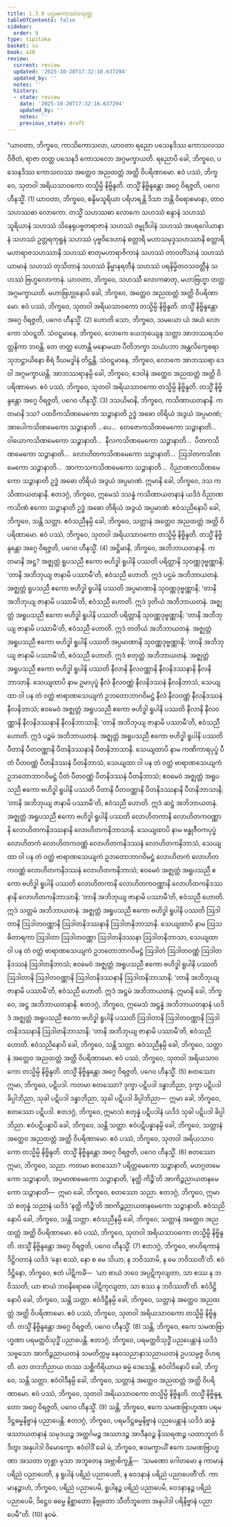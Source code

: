 ```yaml
---
title: 1.3.9 ပဌမကောသလသုတ္တ
tableOfContents: false
sidebar:
  order: 9
type: tipitaka
basket: su
book: a10
review:
  current: review
  updated: '2025-10-20T17:32:16.637294'
  updated_by: ''
  notes: ''
  history:
  - state: review
    date: '2025-10-20T17:32:16.637294'
    updated_by: ''
    notes: ''
    previous_state: draft
---
```



<DynamicBreadcrumb />


<ReviewStatus review={frontmatter.review} showDetails={true} />

<HypothesisAnnotation frontmatter={frontmatter} />

<Division number="29" book="a10" e="ch" v="17" p="303">

<Paragraph number="227" book="a10">
“ယာဝတာ, ဘိက္ခဝေ, ကာသိကောသလာ, ယာဝတာ ရညော ပသေနဒိဿ ကောသလဿ ဝိဇိတံ, ရာဇာ တတ္ထ ပသေနဒိ ကောသလော အဂ္ဂမက္ခာယတိ. ရညောပိ ခေါ, ဘိက္ခဝေ, ပသေနဒိဿ ကောသလဿ အတ္ထေဝ အညထတ္တံ အတ္ထိ ဝိပရိဏာမော. ဧဝံ ပဿံ, ဘိက္ခဝေ, သုတဝါ အရိယသာဝကော တသ္မိမ္ပိ နိဗ္ဗိန္ဒတိ. တသ္မိံ နိဗ္ဗိန္ဒန္တော အဂ္ဂေ ဝိရဇ္ဇတိ, ပဂေဝ ဟီနသ္မိံ. (1)
</Paragraph>

<Paragraph number="228" book="a10">
ယာဝတာ, ဘိက္ခဝေ, စန္ဒိမသူရိယာ ပရိဟရန္တိ ဒိသာ ဘန္တိ ဝိရောစမာနာ, တာဝ သဟဿဓာ လောကော. တသ္မိံ သဟဿဓာ လောကေ သဟဿံ စန္ဒာနံ သဟဿံ သူရိယာနံ သဟဿံ သိနေရုပဗ္ဗတရာဇာနံ သဟဿံ ဇမ္ဗုဒီပါနံ သဟဿံ အပရဂေါယာနာနံ သဟဿံ ဥတ္တရကုရူနံ သဟဿံ ပုဗ္ဗဝိဒေဟာနံ စတ္တာရိ မဟာသမုဒ္ဒသဟဿာနိ စတ္တာရိ မဟာရာဇသဟဿာနိ သဟဿံ စာတုမဟာရာဇိကာနံ သဟဿံ တာဝတိံသာနံ သဟဿံ ယာမာနံ သဟဿံ တုသိတာနံ သဟဿံ နိမ္မာနရတီနံ သဟဿံ ပရနိမ္မိတဝသဝတ္တီနံ သဟဿံ ဗြဟ္မလောကာနံ. ယာဝတာ, ဘိက္ခဝေ, သဟဿီ လောကဓာတု, မဟာဗြဟ္မာ တတ္ထ အဂ္ဂမက္ခာယတိ. မဟာဗြဟ္မုနောပိ ခေါ, ဘိက္ခဝေ, အတ္ထေဝ အညထတ္တံ အတ္ထိ ဝိပရိဏာမော. ဧဝံ ပဿံ, ဘိက္ခဝေ, သုတဝါ အရိယသာဝကော တသ္မိမ္ပိ နိဗ္ဗိန္ဒတိ. တသ္မိံ နိဗ္ဗိန္ဒန္တော အဂ္ဂေ ဝိရဇ္ဇတိ, ပဂေဝ ဟီနသ္မိံ. (2)
</Paragraph>

<Paragraph number="229" book="a10">
ဟောတိ သော, ဘိက္ခဝေ, သမယော ယံ အယံ လောကော သံဝဋ္ဋတိ. သံဝဋ္ဋမာနေ, ဘိက္ခဝေ, လောကေ ယေဘုယျေန သတ္တာ အာဘဿရသံဝတ္တနိကာ ဘဝန္တိ. တေ တတ္ထ ဟောန္တိ မနောမယာ ပီတိဘက္ခာ သယံပဘာ အန္တလိက္ခေစရာ သုဘဋ္ဌာယိနော စိရံ ဒီဃမဒ္ဓါနံ တိဋ္ဌန္တိ. သံဝဋ္ဋမာနေ, ဘိက္ခဝေ, လောကေ အာဘဿရာ ဒေဝါ အဂ္ဂမက္ခာယန္တိ. အာဘဿရာနမ္ပိ ခေါ, ဘိက္ခဝေ, ဒေဝါနံ အတ္ထေဝ အညထတ္တံ အတ္ထိ ဝိပရိဏာမော. ဧဝံ ပဿံ, ဘိက္ခဝေ, သုတဝါ အရိယသာဝကော တသ္မိမ္ပိ နိဗ္ဗိန္ဒတိ. တသ္မိံ နိဗ္ဗိန္ဒန္တော အဂ္ဂေ ဝိရဇ္ဇတိ, ပဂေဝ ဟီနသ္မိံ. (3)
</Paragraph>

<Paragraph number="230" book="a10">
ဒသယိမာနိ, ဘိက္ခဝေ, ကသိဏာယတနာနိ. ကတမာနိ ဒသ? ပထဝီကသိဏမေကော သဉ္ဇာနာတိ ဥဒ္ဓံ အဓော တိရိယံ အဒွယံ အပ္ပမာဏံ; အာပေါကသိဏမေကော သဉ္ဇာနာတိ …ပေ…  တေဇောကသိဏမေကော သဉ္ဇာနာတိ…  ဝါယောကသိဏမေကော သဉ္ဇာနာတိ…  နီလကသိဏမေကော သဉ္ဇာနာတိ…  ပီတကသိဏမေကော သဉ္ဇာနာတိ…  လောဟိတကသိဏမေကော သဉ္ဇာနာတိ…  ဩဒါတကသိဏမေကော သဉ္ဇာနာတိ…  အာကာသကသိဏမေကော သဉ္ဇာနာတိ…  ဝိညာဏကသိဏမေကော သဉ္ဇာနာတိ ဥဒ္ဓံ အဓော တိရိယံ အဒွယံ အပ္ပမာဏံ. ဣမာနိ ခေါ, ဘိက္ခဝေ, ဒသ ကသိဏာယတနာနိ.
</Paragraph>

<Paragraph number="231" book="a10">
ဧတဒဂ္ဂံ, ဘိက္ခဝေ, ဣမေသံ ဒသန္နံ ကသိဏာယတနာနံ ယဒိဒံ ဝိညာဏကသိဏံ ဧကော သဉ္ဇာနာတိ ဥဒ္ဓံ အဓော တိရိယံ အဒွယံ အပ္ပမာဏံ. ဧဝံသညိနောပိ ခေါ, ဘိက္ခဝေ, သန္တိ သတ္တာ. ဧဝံသညီနမ္ပိ ခေါ, ဘိက္ခဝေ, သတ္တာနံ အတ္ထေဝ အညထတ္တံ အတ္ထိ ဝိပရိဏာမော. ဧဝံ ပဿံ, ဘိက္ခဝေ, သုတဝါ အရိယသာဝကော တသ္မိမ္ပိ နိဗ္ဗိန္ဒတိ. တသ္မိံ နိဗ္ဗိန္ဒန္တော အဂ္ဂေ ဝိရဇ္ဇတိ, ပဂေဝ ဟီနသ္မိံ. (4)
</Paragraph>

<Paragraph number="232" book="a10">
အဋ္ဌိမာနိ, ဘိက္ခဝေ, အဘိဘာယတနာနိ. ကတမာနိ အဋ္ဌ? အဇ္ဈတ္တံ ရူပသညီ ဧကော ဗဟိဒ္ဓါ ရူပါနိ ပဿတိ ပရိတ္တာနိ သုဝဏ္ဏဒုဗ္ဗဏ္ဏာနိ; ‘တာနိ အဘိဘုယျ ဇာနာမိ ပဿာမီ’တိ, ဧဝံသညီ ဟောတိ. ဣဒံ ပဌမံ အဘိဘာယတနံ.
</Paragraph>

<Paragraph number="233" book="a10">
အဇ္ဈတ္တံ ရူပသညီ ဧကော ဗဟိဒ္ဓါ ရူပါနိ ပဿတိ အပ္ပမာဏာနိ သုဝဏ္ဏဒုဗ္ဗဏ္ဏာနိ; ‘တာနိ အဘိဘုယျ ဇာနာမိ ပဿာမီ’တိ, ဧဝံသညီ ဟောတိ. ဣဒံ ဒုတိယံ အဘိဘာယတနံ.
</Paragraph>

<Paragraph number="234" book="a10">
အဇ္ဈတ္တံ အရူပသညီ ဧကော ဗဟိဒ္ဓါ ရူပါနိ ပဿတိ ပရိတ္တာနိ သုဝဏ္ဏဒုဗ္ဗဏ္ဏာနိ; ‘တာနိ အဘိဘုယျ ဇာနာမိ ပဿာမီ’တိ, ဧဝံသညီ ဟောတိ. ဣဒံ တတိယံ အဘိဘာယတနံ.
</Paragraph>

<Paragraph number="235" book="a10">
အဇ္ဈတ္တံ အရူပသညီ ဧကော ဗဟိဒ္ဓါ ရူပါနိ ပဿတိ အပ္ပမာဏာနိ သုဝဏ္ဏဒုဗ္ဗဏ္ဏာနိ; ‘တာနိ အဘိဘုယျ ဇာနာမိ ပဿာမီ’တိ, ဧဝံသညီ ဟောတိ. ဣဒံ စတုတ္ထံ အဘိဘာယတနံ.
</Paragraph>

<Paragraph number="236" book="a10">
အဇ္ဈတ္တံ အရူပသညီ ဧကော ဗဟိဒ္ဓါ ရူပါနိ ပဿတိ နီလာနိ နီလဝဏ္ဏာနိ နီလနိဒဿနာနိ နီလနိဘာသာနိ. သေယျထာပိ နာမ ဥမာပုပ္ဖံ နီလံ နီလဝဏ္ဏံ နီလနိဒဿနံ နီလနိဘာသံ, သေယျထာ ဝါ ပန တံ ဝတ္ထံ ဗာရာဏသေယျကံ ဥဘတောဘာဂဝိမဋ္ဌံ နီလံ နီလဝဏ္ဏံ နီလနိဒဿနံ နီလနိဘာသံ; ဧဝမေဝံ အဇ္ဈတ္တံ အရူပသညီ ဧကော ဗဟိဒ္ဓါ ရူပါနိ ပဿတိ နီလာနိ နီလဝဏ္ဏာနိ နီလနိဒဿနာနိ နီလနိဘာသာနိ; ‘တာနိ အဘိဘုယျ ဇာနာမိ ပဿာမီ’တိ, ဧဝံသညီ ဟောတိ. ဣဒံ ပဉ္စမံ အဘိဘာယတနံ.
</Paragraph>

<Paragraph number="237" book="a10">
အဇ္ဈတ္တံ အရူပသညီ ဧကော ဗဟိဒ္ဓါ ရူပါနိ ပဿတိ ပီတာနိ ပီတဝဏ္ဏာနိ ပီတနိဒဿနာနိ ပီတနိဘာသာနိ. သေယျထာပိ နာမ ကဏိကာရပုပ္ဖံ ပီတံ ပီတဝဏ္ဏံ ပီတနိဒဿနံ ပီတနိဘာသံ, သေယျထာ ဝါ ပန တံ ဝတ္ထံ ဗာရာဏသေယျကံ ဥဘတောဘာဂဝိမဋ္ဌံ ပီတံ ပီတဝဏ္ဏံ ပီတနိဒဿနံ ပီတနိဘာသံ; ဧဝမေဝံ အဇ္ဈတ္တံ အရူပသညီ ဧကော ဗဟိဒ္ဓါ ရူပါနိ ပဿတိ ပီတာနိ ပီတဝဏ္ဏာနိ ပီတနိဒဿနာနိ ပီတနိဘာသာနိ; ‘တာနိ အဘိဘုယျ ဇာနာမိ ပဿာမီ’တိ, ဧဝံသညီ ဟောတိ. ဣဒံ ဆဋ္ဌံ အဘိဘာယတနံ.
</Paragraph>

<Paragraph number="238" book="a10">
အဇ္ဈတ္တံ အရူပသညီ ဧကော ဗဟိဒ္ဓါ ရူပါနိ ပဿတိ လောဟိတကာနိ လောဟိတကဝဏ္ဏာနိ လောဟိတကနိဒဿနာနိ လောဟိတကနိဘာသာနိ. သေယျထာပိ နာမ ဗန္ဓုဇီဝကပုပ္ဖံ လောဟိတကံ လောဟိတကဝဏ္ဏံ လောဟိတကနိဒဿနံ လောဟိတကနိဘာသံ, သေယျထာ ဝါ ပန တံ ဝတ္ထံ ဗာရာဏသေယျကံ ဥဘတောဘာဂဝိမဋ္ဌံ လောဟိတကံ လောဟိတကဝဏ္ဏံ လောဟိတကနိဒဿနံ လောဟိတကနိဘာသံ; ဧဝမေဝံ အဇ္ဈတ္တံ အရူပသညီ ဧကော ဗဟိဒ္ဓါ ရူပါနိ ပဿတိ လောဟိတကာနိ လောဟိတကဝဏ္ဏာနိ လောဟိတကနိဒဿနာနိ လောဟိတကနိဘာသာနိ; ‘တာနိ အဘိဘုယျ ဇာနာမိ ပဿာမီ’တိ, ဧဝံသညီ ဟောတိ. ဣဒံ သတ္တမံ အဘိဘာယတနံ.
</Paragraph>

<Paragraph number="239" book="a10">
အဇ္ဈတ္တံ အရူပသညီ ဧကော ဗဟိဒ္ဓါ ရူပါနိ ပဿတိ ဩဒါတာနိ ဩဒါတဝဏ္ဏာနိ ဩဒါတနိဒဿနာနိ ဩဒါတနိဘာသာနိ. သေယျထာပိ နာမ ဩသဓိတာရကာ ဩဒါတာ ဩဒါတဝဏ္ဏာ ဩဒါတနိဒဿနာ ဩဒါတနိဘာသာ, သေယျထာ ဝါ ပန တံ ဝတ္ထံ ဗာရာဏသေယျကံ ဥဘတောဘာဂဝိမဋ္ဌံ ဩဒါတံ ဩဒါတဝဏ္ဏံ ဩဒါတနိဒဿနံ ဩဒါတနိဘာသံ; ဧဝမေဝံ အဇ္ဈတ္တံ အရူပသညီ ဧကော ဗဟိဒ္ဓါ ရူပါနိ ပဿတိ ဩဒါတာနိ ဩဒါတဝဏ္ဏာနိ ဩဒါတနိဒဿနာနိ ဩဒါတနိဘာသာနိ; ‘တာနိ အဘိဘုယျ ဇာနာမိ ပဿာမီ’တိ, ဧဝံသညီ ဟောတိ. ဣဒံ အဋ္ဌမံ အဘိဘာယတနံ. ဣမာနိ ခေါ, ဘိက္ခဝေ, အဋ္ဌ အဘိဘာယတနာနိ.
</Paragraph>

<Paragraph number="240" book="a10">
ဧတဒဂ္ဂံ, ဘိက္ခဝေ, ဣမေသံ အဋ္ဌန္နံ အဘိဘာယတနာနံ ယဒိဒံ အဇ္ဈတ္တံ အရူပသညီ ဧကော ဗဟိဒ္ဓါ ရူပါနိ ပဿတိ ဩဒါတာနိ ဩဒါတဝဏ္ဏာနိ ဩဒါတနိဒဿနာနိ ဩဒါတနိဘာသာနိ; ‘တာနိ အဘိဘုယျ ဇာနာမိ ပဿာမီ’တိ, ဧဝံသညီ ဟောတိ. ဧဝံသညိနောပိ ခေါ, ဘိက္ခဝေ, သန္တိ သတ္တာ. ဧဝံသညီနမ္ပိ ခေါ, ဘိက္ခဝေ, သတ္တာနံ အတ္ထေဝ အညထတ္တံ အတ္ထိ ဝိပရိဏာမော. ဧဝံ ပဿံ, ဘိက္ခဝေ, သုတဝါ အရိယသာဝကော တသ္မိမ္ပိ နိဗ္ဗိန္ဒတိ. တသ္မိံ နိဗ္ဗိန္ဒန္တော အဂ္ဂေ ဝိရဇ္ဇတိ, ပဂေဝ ဟီနသ္မိံ. (5)
</Paragraph>

<Paragraph number="241" book="a10">
စတဿော ဣမာ, ဘိက္ခဝေ, ပဋိပဒါ. ကတမာ စတဿော? ဒုက္ခာ ပဋိပဒါ ဒန္ဓာဘိညာ, ဒုက္ခာ ပဋိပဒါ ခိပ္ပါဘိညာ, သုခါ ပဋိပဒါ ဒန္ဓာဘိညာ, သုခါ ပဋိပဒါ ခိပ္ပါဘိညာ—  ဣမာ ခေါ, ဘိက္ခဝေ, စတဿော ပဋိပဒါ.
</Paragraph>

<Paragraph number="242" book="a10">
ဧတဒဂ္ဂံ, ဘိက္ခဝေ, ဣမာသံ စတုန္နံ ပဋိပဒါနံ ယဒိဒံ သုခါ ပဋိပဒါ ခိပ္ပါဘိညာ. ဧဝံပဋိပန္နာပိ ခေါ, ဘိက္ခဝေ, သန္တိ သတ္တာ. ဧဝံပဋိပန္နာနမ္ပိ ခေါ, ဘိက္ခဝေ, သတ္တာနံ အတ္ထေဝ အညထတ္တံ အတ္ထိ ဝိပရိဏာမော. ဧဝံ ပဿံ, ဘိက္ခဝေ, သုတဝါ အရိယသာဝကော တသ္မိမ္ပိ နိဗ္ဗိန္ဒတိ. တသ္မိံ နိဗ္ဗိန္ဒန္တော အဂ္ဂေ ဝိရဇ္ဇတိ, ပဂေဝ ဟီနသ္မိံ. (6)
</Paragraph>

<Paragraph number="243" book="a10">
စတဿော ဣမာ, ဘိက္ခဝေ, သညာ. ကတမာ စတဿော? ပရိတ္တမေကော သဉ္ဇာနာတိ, မဟဂ္ဂတမေကော သဉ္ဇာနာတိ, အပ္ပမာဏမေကော သဉ္ဇာနာတိ, ‘နတ္ထိ ကိဉ္စီ’တိ အာကိဉ္စညာယတနမေကော သဉ္ဇာနာတိ—  ဣမာ ခေါ, ဘိက္ခဝေ, စတဿော သညာ.
</Paragraph>

<Paragraph number="244" book="a10">
ဧတဒဂ္ဂံ, ဘိက္ခဝေ, ဣမာသံ စတုန္နံ သညာနံ ယဒိဒံ ‘နတ္ထိ ကိဉ္စီ’တိ အာကိဉ္စညာယတနမေကော သဉ္ဇာနာတိ. ဧဝံသညိနောပိ ခေါ, ဘိက္ခဝေ, သန္တိ သတ္တာ. ဧဝံသညီနမ္ပိ ခေါ, ဘိက္ခဝေ, သတ္တာနံ အတ္ထေဝ အညထတ္တံ အတ္ထိ ဝိပရိဏာမော. ဧဝံ ပဿံ, ဘိက္ခဝေ, သုတဝါ အရိယသာဝကော တသ္မိမ္ပိ နိဗ္ဗိန္ဒတိ. တသ္မိံ နိဗ္ဗိန္ဒန္တော အဂ္ဂေ ဝိရဇ္ဇတိ, ပဂေဝ ဟီနသ္မိံ. (7)
</Paragraph>

<Paragraph number="245" book="a10">
ဧတဒဂ္ဂံ, ဘိက္ခဝေ, ဗာဟိရကာနံ ဒိဋ္ဌိဂတာနံ ယဒိဒံ ‘နော စဿံ, နော စ မေ သိယာ, န ဘဝိဿာမိ, န မေ ဘဝိဿတီ’တိ. ဧဝံဒိဋ္ဌိနော, ဘိက္ခဝေ, ဧတံ ပါဋိကင်္ခံ—  ‘ယာ စာယံ ဘဝေ အပ္ပဋိကုလျတာ, သာ စဿ န ဘဝိဿတိ; ယာ စာယံ ဘဝနိရောဓေ ပါဋိကုလျတာ, သာ စဿ န ဘဝိဿတီ’တိ. ဧဝံဒိဋ္ဌိနောပိ ခေါ, ဘိက္ခဝေ, သန္တိ သတ္တာ. ဧဝံဒိဋ္ဌီနမ္ပိ ခေါ, ဘိက္ခဝေ, သတ္တာနံ အတ္ထေဝ အညထတ္တံ အတ္ထိ ဝိပရိဏာမော. ဧဝံ ပဿံ, ဘိက္ခဝေ, သုတဝါ အရိယသာဝကော တသ္မိမ္ပိ နိဗ္ဗိန္ဒတိ. တသ္မိံ နိဗ္ဗိန္ဒန္တော အဂ္ဂေ ဝိရဇ္ဇတိ, ပဂေဝ ဟီနသ္မိံ. (8)
</Paragraph>

<Paragraph number="246" book="a10">
သန္တိ, ဘိက္ခဝေ, ဧကေ သမဏဗြာဟ္မဏာ ပရမတ္ထဝိသုဒ္ဓိံ ပညာပေန္တိ. ဧတဒဂ္ဂံ, ဘိက္ခဝေ, ပရမတ္ထဝိသုဒ္ဓိံ ပညပေန္တာနံ ယဒိဒံ သဗ္ဗသော အာကိဉ္စညာယတနံ သမတိက္ကမ္မ နေဝသညာနာသညာယတနံ ဥပသမ္ပဇ္ဇ ဝိဟရတိ. တေ တဒဘိညာယ တဿ သစ္ဆိကိရိယာယ ဓမ္မံ ဒေသေန္တိ. ဧဝံဝါဒိနောပိ ခေါ, ဘိက္ခဝေ, သန္တိ သတ္တာ. ဧဝံဝါဒီနမ္ပိ ခေါ, ဘိက္ခဝေ, သတ္တာနံ အတ္ထေဝ အညထတ္တံ အတ္ထိ ဝိပရိဏာမော. ဧဝံ ပဿံ, ဘိက္ခဝေ, သုတဝါ အရိယသာဝကော တသ္မိမ္ပိ နိဗ္ဗိန္ဒတိ. တသ္မိံ နိဗ္ဗိန္ဒန္တော အဂ္ဂေ ဝိရဇ္ဇတိ, ပဂေဝ ဟီနသ္မိံ. (9)
</Paragraph>

<Paragraph number="247" book="a10">
သန္တိ, ဘိက္ခဝေ, ဧကေ သမဏဗြာဟ္မဏာ ပရမဒိဋ္ဌဓမ္မနိဗ္ဗာနံ ပညာပေန္တိ. ဧတဒဂ္ဂံ, ဘိက္ခဝေ, ပရမဒိဋ္ဌဓမ္မနိဗ္ဗာနံ ပညပေန္တာနံ ယဒိဒံ ဆန္နံ ဖဿာယတနာနံ သမုဒယဉ္စ အတ္ထင်္ဂမဉ္စ အဿာဒဉ္စ အာဒီနဝဉ္စ နိဿရဏဉ္စ ယထာဘူတံ ဝိဒိတွာ အနုပါဒါ ဝိမောက္ခော. ဧဝံဝါဒိံ ခေါ မံ, ဘိက္ခဝေ, ဧဝမက္ခာယိံ ဧကေ သမဏဗြာဟ္မဏာ အသတာ တုစ္ဆာ မုသာ အဘူတေန အဗ္ဘာစိက္ခန္တိ—  ‘သမဏော ဂေါတမော န ကာမာနံ ပရိညံ ပညာပေတိ, န ရူပါနံ ပရိညံ ပညာပေတိ, န ဝေဒနာနံ ပရိညံ ပညာပေတီ’တိ. ကာမာနဉ္စာဟံ, ဘိက္ခဝေ, ပရိညံ ပညာပေမိ, ရူပါနဉ္စ ပရိညံ ပညာပေမိ, ဝေဒနာနဉ္စ ပရိညံ ပညာပေမိ, ဒိဋ္ဌေဝ ဓမ္မေ နိစ္ဆာတော နိဗ္ဗုတော သီတိဘူတော အနုပါဒါ ပရိနိဗ္ဗာနံ ပညာပေမီ”တိ. (10)

</Paragraph>
</Division>

<Paragraph number="248" type="center" book="a10">
နဝမံ.
</Paragraph>